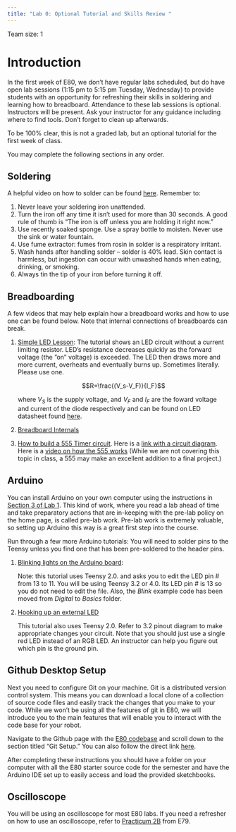 ```yaml
---
title: "Lab 0: Optional Tutorial and Skills Review "
---
```


Team size: 1

# Introduction

In the first week of E80, we don't have regular labs scheduled, but do have open lab sessions (1:15 pm to 5:15 pm Tuesday, Wednesday) to provide students with an opportunity for refreshing their skills in soldering and learning how to breadboard. Attendance to these lab sessions is optional. Instructors will be present. Ask your instructor for any guidance including where to find tools. Don't forget to clean up afterwards. 

To be 100% clear, this is not a graded lab, but an optional tutorial for the first week of class. 

You may complete the following sections in any order.


## Soldering

A helpful video on how to solder can be found [here](https://www.youtube.com/watch?v=Qps9woUGkvI).
Remember to: 

1. Never leave your soldering iron unattended.
2. Turn the iron off any time it isn't used for more than 30 seconds.  A good rule of thumb is "The iron is off unless you are holding it right now."
3. Use recently soaked sponge. Use a spray bottle to moisten. Never use the sink or water fountain.
4. Use fume extractor: fumes from rosin in solder is a respiratory irritant.
5. Wash hands after handling solder – solder is 40% lead.  Skin contact is harmless, but ingestion can occur with unwashed hands when eating, drinking, or smoking.
6. Always tin the tip of your iron before turning it off.


## Breadboarding

A few videos that may help explain how a breadboard works and how to use one can be found below. Note that internal connections of breadboards can break. 

1. [Simple LED Lesson](https://www.youtube.com/watch?v=wCJKMFGEuuI):
    The tutorial shows an LED circuit without a current limiting resistor.  LED’s resistance decreases quickly as the forward voltage (the ”on” voltage) is exceeded.  The LED then draws more and more current, overheats and eventually burns up.  Sometimes literally. Please use one.
    
    $$R=\frac{(V_s-V_F)}{I_F}$$

    where $V_S$ is the supply voltage, and $V_F$ and $I_F$ are the foward voltage and current of the diode respectively and can be found on LED datasheet found [ here](https://www.aopled.com/AOP_PDFs/L513SRD-C.pdf).

2. [Breadboard Internals](https://www.youtube.com/watch?v=S_a-qCy6Ekk)
3. [How to build a 555 Timer circuit](https://www.youtube.com/watch?v=Vbz_MKT7KnI). Here is a [link with a circuit diagram](https://www.elprocus.com/blinking-led-using-555-timer-ic/). Here is a [video on how the 555 works](https://www.youtube.com/watch?time_continue=385&v=i0SNb__dkYI&feature=emb_logo)  (While we are not covering this topic in class, a 555 may make an excellent addition to a final project.)


## Arduino

You can install Arduino on your own computer using the instructions in [Section 3 of Lab 1]().  This kind of work, where you read a lab ahead of time and take preparatory actions that are in-keeping with the pre-lab policy on the home page, is called pre-lab work.  Pre-lab work is extremely valuable, so setting up Arduino this way is a great first step into the course.

Run through a few more Arduino tutorials:  You will need to solder pins to the Teensy unless you find one that has been pre-soldered to the header pins.

1. [Blinking lights on the Arduino board](https://www.pjrc.com/teensy/tutorial.html):  

    Note: this tutorial uses Teensy 2.0.  and asks you to edit the LED pin # from 13 to 11.  You will be using Teensy 3.2 or 4.0.  Its LED pin # is 13 so you do not need to edit the file.  Also, the _Blink_ example code has been moved from _Digital_ to _Basics_ folder.

2. [Hooking up an external LED](https://www.pjrc.com/teensy/tutorial2.html) 

    This tutorial also uses Teensy 2.0.  Refer to 3.2 pinout diagram to make appropriate changes your circuit. Note that you should just use a single red LED instead of an RGB LED.  An instructor can help you figure out which pin is the ground pin.

## Github Desktop Setup

Next you need to configure Git on your machine. Git is a distributed version control system. This means you can download a local clone of a collection of source code files and easily track the changes that you make to your code. While we won't be using all the features of git in E80, we will introduce you to the main features that will enable you to interact with the code base for your robot.

Navigate to the Github page with the [E80 codebase](https://github.com/HMC-E80/E80-SP2023#git-setup) and scroll down to the section titled "Git Setup." You can also follow the direct link [here](https://github.com/HMC-E80/E80-SP2023#git-setup).

After completing these instructions you should have a folder on your computer with all the E80 starter source code for the semester and have the Arduino IDE set up to easily access and load the provided sketchbooks.


## Oscilloscope

You will be using an oscilloscope for most E80 labs. If you need a refresher on how to use an oscilloscope, refer to [Practicum 2B](https://sites.google.com/g.hmc.edu/e79-practicum/module-2/practicum-2b) from E79.
